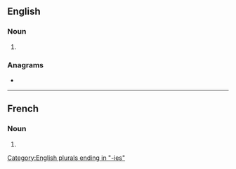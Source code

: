 ==English==

===Noun===
{{head|en|noun form}}

# {{plural of|en|liturgy}}

===Anagrams===
* {{anagrams|en|a=egiilrstu|ligurites}}

[[Category:English plurals ending in "-ies"]]

----

==French==

===Noun===
{{head|fr|noun plural form|g=f}}

# {{plural of|fr|liturgie}}
